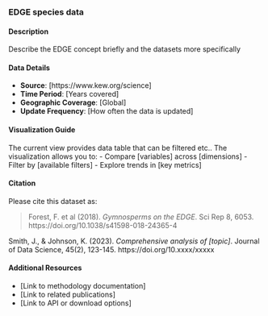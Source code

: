 ### EDGE species data

#### Description
Describe the EDGE concept briefly and the datasets more specifically

#### Data Details
- **Source**: [https://www.kew.org/science]
- **Time Period**: [Years covered]
- **Geographic Coverage**: [Global]
- **Update Frequency**: [How often the data is updated]

#### Visualization Guide
The current view provides data table that can be filtered etc.. The visualization allows you to:
- Compare [variables] across [dimensions]
- Filter by [available filters]
- Explore trends in [key metrics]

#### Citation
Please cite this dataset as:

> Forest, F. et al (2018). *Gymnosperms on the EDGE*. Sci Rep 8, 6053. https://doi.org/10.1038/s41598-018-24365-4

Smith, J., & Johnson, K. (2023). *Comprehensive analysis of [topic]*. Journal of Data Science, 45(2), 123-145. https://doi.org/10.xxxx/xxxxx

#### Additional Resources
- [Link to methodology documentation]
- [Link to related publications]
- [Link to API or download options]

